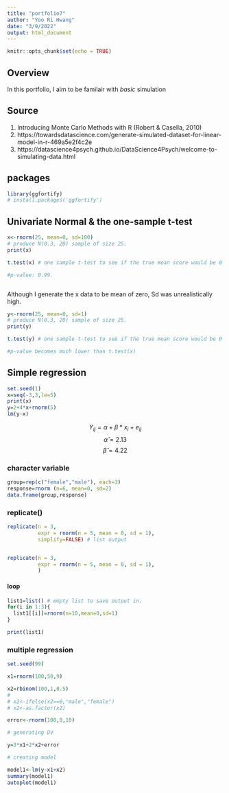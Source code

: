 ```yaml
---
title: "portfolio7"
author: "Yoo Ri Hwang"
date: "3/9/2022"
output: html_document
---
```


```r
knitr::opts_chunk$set(echo = TRUE)
```

## Overview

In this portfolio, I aim to be familair with *basic* simulation 

## Source

1) Introducing Monte Carlo Methods with R (Robert & Casella, 2010)
2) https://towardsdatascience.com/generate-simulated-dataset-for-linear-model-in-r-469a5e2f4c2e   
3) https://datascience4psych.github.io/DataScience4Psych/welcome-to-simulating-data.html


## packages

```r
library(ggfortify)
# install.packages('ggfortify')

```

## Univariate Normal & the one-sample t-test 

```r


x<-rnorm(25, mean=0, sd=100)
# produce N(0.3, 20) sample of size 25. 
print(x)

t.test(x) # one sample t-test to see if the true mean score would be 0 or not 

#p-value: 0.99. 



```

Although I generate the x data to be mean of zero, Sd was unrealistically high. 


```r


y<-rnorm(25, mean=0, sd=1)
# produce N(0.3, 20) sample of size 25. 
print(y)

t.test(y) # one sample t-test to see if the true mean score would be 0 or not 

#p-value becomes much lower than t.test(x)

```

## Simple regression 

```r
set.seed(1)
x=seq(-3,3,le=5)
print(x)
y=2+4*x+rnorm(5)
lm(y~x)


```



$$Y_{ij}=\alpha + \beta*x_{i} + e_{ij}$$
$$\hat{\alpha} = 2.13$$
$$\hat{\beta} = 4.22$$


### character variable

```R

group=rep(c("female","male"), each=3)
response=rnorm (n=6, mean=0, sd=2)
data.frame(group,response)
```

### replicate()

```r

replicate(n = 3, 
          expr = rnorm(n = 5, mean = 0, sd = 1),
          simplify=FALSE) # list output 


replicate(n = 3, 
          expr = rnorm(n = 5, mean = 0, sd = 1),
          )

```

#### loop

```r

list1=list() # empty list to save output in. 
for(i in 1:3){
  list1[[i]]=rnorm(n=10,mean=0,sd=1)
}

print(list1)

```



### multiple regression


```r

set.seed(99)

x1=rnorm(100,50,9)

x2=rbinom(100,1,0.5)
# 
# x2<-ifelse(x2==0,"male","female")
# x2<-as.factor(x2)

error<-rnorm(100,0,10)

# generating DV

y=3*x1+2*x2+error

# creating model

model1<-lm(y~x1+x2)
summary(model1)
autoplot(model1)
```